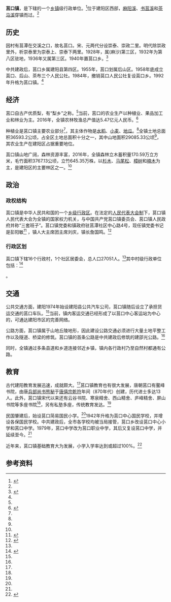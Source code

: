 {{中国乡级行政区|35/07/84/104/000}}

'''莒口镇'''，是{{PRC admin/fullname|35/07/84/104/000|3}}下辖的一个[[乡镇|乡镇]]级行政单位。<ref>{{PRC admin/ref sgc|{{PRC admin/parent|35/07/84/104/000}}}}</ref>位于建阳区西部，[[麻阳溪|麻阳溪]]、[[书莒溪|书莒溪]]和[[茶马溪|茶马溪]]穿镇而过。<ref name="概况" />

== 历史 ==
因村有莒潭在交溪之口，故名莒口。宋、元两代分设崇泰、崇政二里。明代除崇政里外，析崇泰里为崇泰上、崇泰下两里。1928年，属(麻沙)第三区，1932年为第八区驻地，1936年又属第三区。1940年置莒口乡。<ref name="建阳县志">{{Cite book|author=建阳县地方志编纂委员会|title =建阳县志|location=北京|publisher=群众出版社|date =1994年9月|pages= |ISBN=7-5014-1229-4|accessdate=2013-10-01|url= |language=zh-hans|quote= }}</ref>

中共建政后，莒口乡属建阳县第四区。1955年，莒口划属后山区。1958年底成立莒口、后山、茶布三个人民公社。1984年，撤销莒口人民公社复设莒口乡。1992年升格为莒口镇。<ref name="建阳县志" />

== 经济 ==
莒口自古产优质梨，有“梨乡”之称。<ref name="建阳县志" />当前，莒口的农业生产以种植业、果品加工业和林业为主。2016年，全镇农林牧渔总产值达5.47亿元人民币。<ref name="概况">{{cite web|author1=莒口镇人民政府办公室|title=莒口镇简介（2017年2月）|url=http://www.jyszfw.gov.cn/cms/html/jkz1/2017-04-10/177565651.html|website=莒口镇人民政府门户网站|accessdate=2017-06-26|language=zh-cn|date=2017-07-11}}{{Dead link|date=2019年6月 |bot=InternetArchiveBot |fix-attempted=yes }}</ref>

种植业是莒口镇主要农业部分<ref name="概况" />，其主体作物是[[水稻|水稻]]、[[小麦|小麦]]、[[地瓜|地瓜]]。<ref name="建阳县志" />全镇土地总面积36593.2公顷，占全区土地总面积十分之一，其中山地面积29085.33公顷<ref name="概况" />，其农业生产在建阳区占据重要地位。

莒口镇山地广阔，森林资源丰富，2016年，全镇森林立木蓄积量170.59万立方米，毛竹面积3767.13公顷，立竹645.35万株，以[[杉木|杉木]]、[[马尾松|马尾松]]、[[樟树|樟树]]和[[楠木|楠木]]为主，是建阳区的主要林区之一。<ref name="建阳县志" />

== 政治 ==
=== 政权结构 ===
莒口镇是中华人民共和国的一个[[乡级行政区|乡级行政区]]。在法定的[[人民代表大会制|人民代表大会制]]下，莒口镇人民代表大会为全镇的国家权力机关，与中国共产党莒口镇委员会、莒口镇人民政府并称“三套班子”。莒口镇党委和镇政府驻莒潭社区中心路4号，现任镇党委书记是彭阳敏<ref>{{cite web|author1=莒口镇人民政府|title=莒口镇开展“两学一做”学习教育常态化制度化工作座谈会|url=http://www.jyszfw.gov.cn/cms/html/jkz1/2017-06-09/235465786.html|website=莒口镇人民政府门户网站|accessdate=2017-04-26|language=zh-cn|date=2017-07-11}}{{Dead link|date=2019年6月 |bot=InternetArchiveBot |fix-attempted=yes }}</ref>
，镇人大主席团主席刘庆，镇长詹国鸣。<ref>{{cite web|author1=刘诗雨|title=莒口镇召开2017年第二季度防范重特大生产安全事故工作会议|url=http://www.jyszfw.gov.cn/cms/html/jkz1/2017-06-22/501355654.html|website=莒口镇人民政府门户网站|accessdate=2017-06-26|language=zh-cn|date=2017-07-11}}{{Dead link|date=2019年6月 |bot=InternetArchiveBot |fix-attempted=yes }}</ref>

=== 行政区划 ===
莒口镇下辖16个行政村，1个社区居委会，总人口27051人。<ref name="概况" />其中村级行政单位包括：<ref>{{PRC admin/ref sgc|35/07/84/104/000}}</ref>

{{PRC admin/children|35/07/84/104/000}}。

== 交通 ==
公共交通方面，建阳1974年始设建阳县公共汽车公司，莒口镇随后设立了承担货运交通的莒口车队。<ref name="建阳县志" />当前，镇内客运交通已经形成了以莒口中心客运站为中心的，可通达建阳市区的完善网络。

公路方面，莒口镇属于山地丘陵地形，因此建设公路交通必须进行大量土地平整工作以及隧道、桥梁的修筑。莒口镇的首条公路是中共建政后修筑的建邵光公路。<ref name="建阳县志" />

同时，全镇通过多条县道和乡道连接邻近乡镇，镇内各行政村乃至自然村都通有公路。

== 教育 ==
古代建阳教育发展迅速，成就颇大。<ref name="南阙里纪事" />莒口镇教育也有很大发展，唐朝莒口有鳌峰书院，由唐[[兵部尚书|兵部尚书]][[熊秘|熊秘]]于[[唐僖宗|唐僖宗]][[乾符|乾符]]年间（870年代）创建，历代进士多达13人。此外，莒口镇宋代以来还有云谷书院、寒泉精舍、西山精舍、庐峰精舍、屏山书院等多座书院<ref name="概况" />，另有私塾多座，传统教育发达。<ref name="建阳县志" />

民国肇建后，始设莒口简易国民小学。<ref name="建阳县志" />1942年升格为莒口中心国民学校，并增设各保国民学校。中共建政后，全市各学校均被当局接管，莒口乡改设莒口中心小学和莒口中学。1979年，莒口中学改为莒口职业中学，其后又复设莒口中学，并延续至今。<ref name="建阳县志" />

近年来，莒口镇基础教育大为发展，小学入学率达到或超过100%。<ref name="南阙里纪事">{{Cite book|author=刘建、中国人民政治协商会议建阳市委员会文史工作委员会|title =南阙里纪事——中国一个县的教育史话|location=北京|publisher=华艺出版社|date =2001年11月|pages= |isbn=7-80142-379-8|accessdate=2013-10-01|url= |language=zh-hans|quote= }}</ref>


== 参考资料 ==

{{reflist}}

{{PRC admin/navcat|35/07/84/104/000}}